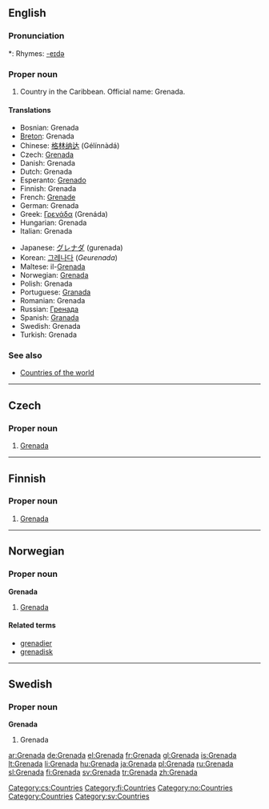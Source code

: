 ==English==
{{wikipedia}}

===Pronunciation===
*: Rhymes: [[Rhymes:English:-eɪdə|-eɪdə]]

===Proper noun===
{{en-proper noun}}

# Country in the Caribbean. Official name: Grenada.

====Translations====
{{top}}
* Bosnian: Grenada {{f}}
* [[Breton]]: Grenada
* Chinese: [[格林纳达]] (Gélínnàdá)
* Czech: [[#Czech|Grenada]] {{f}}
* Danish: Grenada
* Dutch: Grenada
* Esperanto: [[Grenado]]
* Finnish: Grenada
* French: [[Grenade]]
* German: Grenada
* Greek: [[Γρενάδα]] (Grenáda) {{f}}
* Hungarian: Grenada
* Italian: Grenada
{{mid}}
* Japanese: [[グレナダ]] (gurenada)
* Korean: [[그레나다]] (''Geurenada'')
* Maltese: il-[[Grenada]]
* Norwegian: [[#Norwegian|Grenada]]
* Polish: Grenada
* Portuguese: [[Granada]]
* Romanian: Grenada {{f}}
* Russian: [[Гренада]]
* Spanish: [[Granada]]
* Swedish: Grenada
* Turkish: Grenada
{{bottom}}

===See also===
* [[Countries of the world]]

----

==Czech==

===Proper noun===
{{cs-proper noun|g=f}}

# [[#English|Grenada]]

[[Category:cs:Countries]]

----

==Finnish==
{{wikipedia|lang=fi}}

===Proper noun===
{{fi-noun|proper=true}}

# [[#English|Grenada]]

[[Category:fi:Countries]]

----

==Norwegian==

===Proper noun===
'''Grenada'''

# [[#English|Grenada]]

====Related terms====
* [[grenadier]]
* [[grenadisk]]

[[Category:no:Countries]]

----

==Swedish==

===Proper noun===
'''Grenada'''

# Grenada

[[Category:Countries]]
[[Category:sv:Countries]]

[[ar:Grenada]]
[[de:Grenada]]
[[el:Grenada]]
[[fr:Grenada]]
[[gl:Grenada]]
[[is:Grenada]]
[[lt:Grenada]]
[[li:Grenada]]
[[hu:Grenada]]
[[ja:Grenada]]
[[pl:Grenada]]
[[ru:Grenada]]
[[sl:Grenada]]
[[fi:Grenada]]
[[sv:Grenada]]
[[tr:Grenada]]
[[zh:Grenada]]